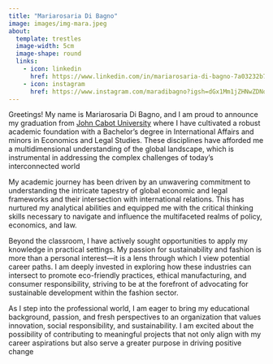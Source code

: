 ```yaml
---
title: "Mariarosaria Di Bagno"
image: images/img-mara.jpeg
about: 
  template: trestles
  image-width: 5cm
  image-shape: round
  links:
    - icon: linkedin
      href: https://www.linkedin.com/in/mariarosaria-di-bagno-7a03232b7/
    - icon: instagram
      href: https://www.instagram.com/maradibagno?igsh=dGx1Mm1jZHNwZDNq
---
```


Greetings! My name is Mariarosaria Di Bagno, and I am proud to announce my graduation from [John Cabot University](https://www.johncabot.edu) where I have cultivated a robust academic foundation with a Bachelor's degree in International Affairs and minors in Economics and Legal Studies. These disciplines have afforded me a multidimensional understanding of the global landscape, which is instrumental in addressing the complex challenges of today's interconnected world

My academic journey has been driven by an unwavering commitment to understanding the intricate tapestry of global economic and legal frameworks and their intersection with international relations. This has nurtured my analytical abilities and equipped me with the critical thinking skills necessary to navigate and influence the multifaceted realms of policy, economics, and law.

Beyond the classroom, I have actively sought opportunities to apply my knowledge in practical settings. My passion for sustainability and fashion is more than a personal interest—it is a lens through which I view potential career paths. I am deeply invested in exploring how these industries can intersect to promote eco-friendly practices, ethical manufacturing, and consumer responsibility, striving to be at the forefront of advocating for sustainable development within the fashion sector.
        
As I step into the professional world, I am eager to bring my educational background, passion, and fresh perspectives to an organization that values innovation, social responsibility, and sustainability. I am excited about the possibility of contributing to meaningful projects that not only align with my career aspirations but also serve a greater purpose in driving positive change
